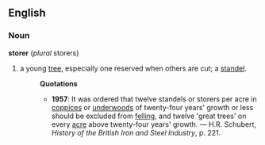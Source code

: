 ==English==
===Noun===
'''storer''' (''plural'' storers)
#a young [[tree]], especially one reserved when others are cut; a [[standel]].
#:'''Quotations'''
#:*'''1957''': It was ordered that twelve standels or storers per acre in [[coppice]]s or [[underwood]]s of twenty-four years' growth or less should be excluded from [[fell]]ing, and twelve 'great trees' on every [[acre]] above twenty-four years' growth. &mdash; H.R. Schubert, ''History of the British Iron and Steel Industry'', p. 221.